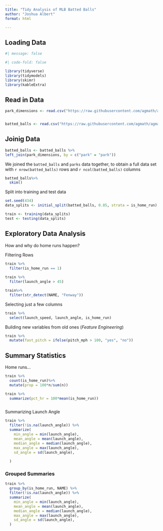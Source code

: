 ```yaml
---
title: "Tidy Analysis of MLB Batted Balls"
author: "Joshua Albert"
format: html

---
```


## Loading Data
```r
#| message: false

#| code-fold: false

library(tidyverse)
library(tidymodels)
library(skimr)
library(kableExtra)
``` 

## Read in Data
```r
park_dimensions <- read.csv("https://raw.githubusercontent.com/agmath/agmath.github.io/refs/heads/master/data/classification/park_dimensions.csv")


batted_balls <- read.csv("https://raw.githubusercontent.com/agmath/agmath.github.io/refs/heads/master/data/classification/battedballs.csv")

```

## Joinig Data
```r
batted_balls <- batted_balls %>%
left_join(park_dimensions, by = c("park" = "park"))


```

We joined the `batted_balls` and `parks` data together, to obtain a full data set with `r nrow(batted_balls)` rows and `r ncol(batted_balls)` columns

```r
batted_balls%>%
  skim()

```


Split into training and test data

```r
set.seed(434)
data_splits <- initial_split(batted_balls, 0.85, strata = is_home_run)

train <- training(data_splits)
test <- testing(data_splits)


```

## Exploratory Data Analysis

How and why do home runs happen?

Filtering Rows

```r
train %>% 
  filter(is_home_run == 1) 
 
train %>%
  filter(launch_angle > 45)

train%>%
  filter(str_detect(NAME, "Fenway"))
```
Selecting just a few columns

```r
train %>%
  select(launch_speed, launch_angle, is_home_run)
```
Building new variables from old ones (*Feature Engineering*)

```r
train %>%
  mutate(fast_pitch = ifelse(pitch_mph > 100, "yes", "no"))

```


## Summary Statistics

Home runs...

```r
train %>%
  count(is_home_run)%>%
  mutate(prop = 100*n/sum(n))

```


```r
train %>%
  summarize(pct_hr = 100*mean(is_home_run))
```


```r

```




Summarizing Launch Angle

```r
train %>%
  filter(!is.na(launch_angle)) %>%
  summarize(
    min_angle = min(launch_angle),
    mean_angle = mean(launch_angle),
    median_angle = median(launch_angle),
    max_angle = max(launch_angle),
    sd_angle = sd(launch_angle),
    
  )
```



### Grouped Summaries

```r
train %>%
  group_by(is_home_run, NAME) %>%
  filter(!is.na(launch_angle)) %>%
  summarize(
    min_angle = min(launch_angle),
    mean_angle = mean(launch_angle),
    median_angle = median(launch_angle),
    max_angle = max(launch_angle),
    sd_angle = sd(launch_angle),
  ) 

    
```



